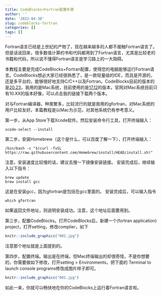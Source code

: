 ```yaml
---
title: CodeBlocks+Fortran配置步骤
author: ''
date: '2022-04-30'
slug: codeblocks-fortran
categories: []
tags: []
---
```

Fortran语言已经是上世纪的产物了，现在越来越多的人都不接触Fortran语言了。但是话说回来，很多数值计算的书和代码都用到了Fortran语言，尤其是比较老的书籍和代码，所以说不懂得Fortran语言是学习路上的一大阻碍。

本教程主要是完成CodeBlocks+Fortran配置，使得您的电脑能够运行Fortran语言。CodeBlocks想必大家已经很熟悉了，是一款轻量级的IDE，而且是开源的，还是多平台的，能够很好地支持C/C++以及Fortran。CodeBlocks目前的版本的是[20.23](https://github.com/HyungJu/code-blocks-mac/releases/download/20.03/CodeBlocks.20.03.for.macOS.dmg)，我用的是Mac系统，目前使用的是[17.12](https://mac.filehorse.com/download-code-blocks/download/)的版本，官网对Mac系统目前只有10.XX的版本好像，可以点击我的链接下载两个版本。

对与Fortran编译器，种类繁多，比较流行的就是我用的gfortran，对Mac系统的用户比较友好。本篇教程是以Mac为示范，对其他系统仍有参考意义。

第一步，从App Store下载Xcode软件。然后安装命令行工具，打开终端输入：
```
xcode-select --install
```


第二步，安装Homebrew（这个是什么，可以百度了解一下），打开终端输入：
```
/bin/bash -c "$(curl -fsSL https://raw.githubusercontent.com/Homebrew/install/HEAD/install.sh)"
```
注意，安装速度比较慢的话，建议去搜一下镜像安装链接。
安装完成后，继续输入以下指令：
```
brew update
brew install gcc
```
这是在安装gcc，因为gfortran是包括在gcc里面的。
安装完成后，可以输入指令
```
which gfortran
```
如果返回文件地址，则说明安装成功。注意，这个地址后面要用到。

第三步，配置CodeBlocks。打开CodeBlocks后，新建一个(fortran application) project，打开setting，修改complier，如下

```r
knitr::include_graphics("002.jpg")
```
注意那个地址就是上面提到的。

第四步，配置终端。输出是在终端，但Mac终端输出的却很奇怪，不是你想要的，你需要做如下修改，打开setting > Environments，把下面的 Terminal to launch console programs修改成图片样子即可。

```r
knitr::include_graphics("001.jpg")
```

如此一来，你就可以畅快地在你的CodeBlocks上运行着Fortran语言啦。




